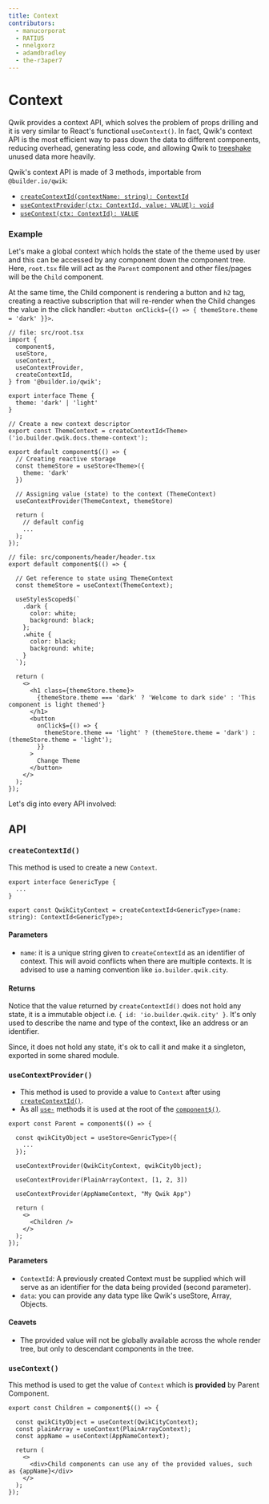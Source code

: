 ```yaml
---
title: Context
contributors:
  - manucorporat
  - RATIU5
  - nnelgxorz
  - adamdbradley
  - the-r3aper7
---
```


# Context

Qwik provides a context API, which solves the problem of props drilling and it is very similar to React's functional `useContext()`. In fact, Qwik's context API is the most efficient way to pass down the data to different components, reducing overhead, generating less code, and allowing Qwik to [treeshake](https://developer.mozilla.org/en-US/docs/Glossary/Tree_shaking) unused data more heavily.

Qwik's context API is made of 3 methods, importable from `@builder.io/qwik`:

- [`createContextId(contextName: string): ContextId`](#createcontextid)
- [`useContextProvider(ctx: ContextId, value: VALUE): void`](#usecontextprovider)
- [`useContext(ctx: ContextId): VALUE`](#usecontext)

### Example

Let's make a global context which holds the state of the theme used by user and this can be accessed by any component down the component tree. Here, `root.tsx` file will act as the `Parent` component and other files/pages will be the `Child` component. 

At the same time, the Child component is rendering a button and `h2` tag, creating a reactive subscription that will re-render when the Child changes the value in the click handler: `<button onClick$={() => { themeStore.theme = 'dark' }}>`.

```tsx
// file: src/root.tsx
import {
  component$,
  useStore,
  useContext,
  useContextProvider,
  createContextId,
} from '@builder.io/qwik';

export interface Theme {
  theme: 'dark' | 'light'
}

// Create a new context descriptor
export const ThemeContext = createContextId<Theme>('io.builder.qwik.docs.theme-context');

export default component$(() => {
  // Creating reactive storage 
  const themeStore = useStore<Theme>({
    theme: 'dark'
  })
  
  // Assigning value (state) to the context (ThemeContext)
  useContextProvider(ThemeContext, themeStore)
  
  return (
    // default config
    ...
  );
});

// file: src/components/header/header.tsx
export default component$(() => {

  // Get reference to state using ThemeContext
  const themeStore = useContext(ThemeContext);

  useStylesScoped$(`
    .dark {
      color: white;
      background: black;
    };
    .white {
      color: black;
      background: white;
    }
  `);

  return (
    <>
      <h1 class={themeStore.theme}>
        {themeStore.theme === 'dark' ? 'Welcome to dark side' : 'This component is light themed'}
      </h1>
      <button
        onClick$={() => {
          themeStore.theme == 'light' ? (themeStore.theme = 'dark') : (themeStore.theme = 'light');
        }}
      >
        Change Theme
      </button>
    </>
  );
});

```

Let's dig into every API involved:

## API

### `createContextId()`

This method is used to create a new `Context`.

```tsx
export interface GenericType {
  ...
}

export const QwikCityContext = createContextId<GenericType>(name: string): ContextId<GenericType>;
```

#### Parameters

- `name`: it is a unique string given to `createContextId` as an identifier of context. This will avoid conflicts when there are multiple contexts. It is advised to use a naming convention like `io.builder.qwik.city`.

#### Returns

Notice that the value returned by `createContextId()` does not hold any state, it is a immutable object i.e. `{ id: 'io.builder.qwik.city' }`. It's only used to describe the name and type of the context, like an address or an identifier.

Since, it does not hold any state, it's ok to call it and make it a singleton, exported in some shared module.

### `useContextProvider()`

- This method is used to provide a value to `Context` after using [`createContextId()`](#createContextId).
- As all [`use-`](/docs/components/lifecycle/index.mdx#use-method-rules) methods it is used at the root of the [`component$()`](/docs/components/overview/index.mdx#component).

```tsx
export const Parent = component$(() => {

  const qwikCityObject = useStore<GenricType>({
    ...
  });

  useContextProvider(QwikCityContext, qwikCityObject);

  useContextProvider(PlainArrayContext, [1, 2, 3])

  useContextProvider(AppNameContext, "My Qwik App")

  return (
    <>
      <Children />
    </>
  );
});
```

#### Parameters

- `ContextId`: A previously created Context must be supplied which will serve as an identifier for the data being provided (second parameter).   
- `data`: you can provide any data type like Qwik's useStore, Array, Objects.

#### Ceavets

- The provided value will not be globally available across the whole render tree, but only to descendant components in the tree.

### `useContext()`

This method is used to get the value of `Context` which is **provided** by Parent Component.

```tsx
export const Children = component$(() => {

  const qwikCityObject = useContext(QwikCityContext);
  const plainArray = useContext(PlainArrayContext);
  const appName = useContext(AppNameContext);

  return (
    <>
      <div>Child components can use any of the provided values, such as {appName}</div>
    </>
  );
});
```
